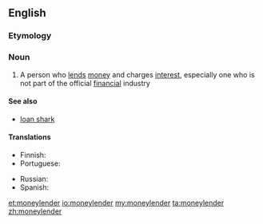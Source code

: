 ==English==

===Etymology===
{{compound|money|lender}}

===Noun===
{{en-noun}}

# A person who [[lend]]s [[money]] and charges [[interest]], especially one who is not part of the official [[financial]] industry

====See also====
* [[loan shark]]

====Translations====
{{trans-top|person who lends money}}
* Finnish: {{t|fi|rahanlainaaja}}
* Portuguese: {{t+|pt|agiota|c}}
{{trans-mid}}
* Russian: {{t|ru|ростовщик|m|sc=Cyrl|tr=rostovščík|alt=ростовщи́к}}
* Spanish: {{t|es|prestamista|m|f}}
{{trans-bottom}}

[[et:moneylender]]
[[io:moneylender]]
[[my:moneylender]]
[[ta:moneylender]]
[[zh:moneylender]]